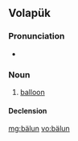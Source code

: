 ==Volapük==

===Pronunciation===
*{{IPA|[bɛˈlun]|lang=vo}}

===Noun===
{{vo-noun}}

# [[balloon]]

====Declension====
{{vo-decl-noun}}

[[mg:bälun]]
[[vo:bälun]]